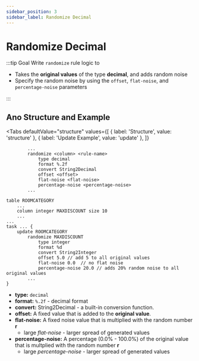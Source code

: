 ```yaml
---
sidebar_position: 3
sidebar_label: Randomize Decimal
---
```



# Randomize Decimal

:::tip Goal
Write `randomize` rule logic to

- Takes the **original values** of the type **decimal**, and adds random noise
- Specify the random noise by using the `offset`, `flat-noise`, and `percentage-noise` parameters

:::

## Ano Structure and Example

<Tabs
  defaultValue="structure"
  values={[
    { label: 'Structure', value: 'structure' },
    { label: 'Update Example', value: 'update' },
  ]}
>

<TabItem value="structure">

```ano
        ...
        randomize <column> <rule-name>
            type decimal
            format %.2f
            convert String2Decimal
            offset <offset>
            flat-noise <flat-noise>
            percentage-noise <percentage-noise>
        ...
```

</TabItem>

<TabItem value="update">

```ano
table ROOMCATEGORY
    ...
    column integer MAXDISCOUNT size 10
    ...
...
task ... {
    update ROOMCATEGORY
        randomize MAXDISCOUNT
            type integer
            format %d
            convert String2Integer
            offset 5.0 // add 5 to all original values
            flat-noise 0.0  // no flat noise
            percentage-noise 20.0 // adds 20% random noise to all original values
        ...
}
```

</TabItem>

</Tabs>

- **type:** `decimal`
- **format:** `%.2f` - decimal format
- **convert:** String2Decimal - a built-in conversion function.
- **offset:** A fixed value that is added to the **original value**.
- **flat-noise:** A fixed noise value that is multiplied with the random number **r**
  - large _flat-noise_ - larger spread of generated values
- **percentage-noise:** A percentage (0.0% - 100.0%) of the original value that is multplied with the random number **r**
  - large _percentage-noise_ - larger spread of generated values

<Noiseformula type="decimal" />
